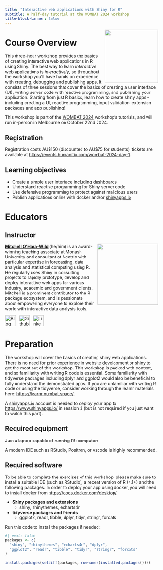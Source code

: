 ```yaml
---
title: "Interactive web applications with Shiny for R"
subtitle: A half-day tutorial at the WOMBAT 2024 workshop
title-block-banner: false
---
```


![](images/shiny.svg){style="float:right;padding: 0 0 0 10px;" fig-alt="Shiny Hex Logo" width="175"}

# Course Overview

This three-hour workshop provides the basics of creating interactive web applications in R using Shiny. The best way to learn *interactive* web applications is *interactively*, so throughout the workshop you'll have hands on experience with creating, debugging and publishing apps. It consists of three sessions that cover the basics of creating a user interface (UI), writing server code with reactive programming, and publishing your application. Starting from just R basics, learn how to create shiny apps - including creating a UI, reactive programming, input validation, extension packages and app publishing!

This workshop is part of the [WOMBAT 2024](https://wombat2024.numbat.space/) workshop's tutorials, and will run in-person in Melbourne on October 22nd 2024.

## Registration

Registration costs AU\$150 (discounted to AU\$75 for students), tickets are available at <https://events.humanitix.com/wombat-2024-day-1>.

## Learning objectives

-   Create a simple user interface including dashboards
-   Understand reactive programming for Shiny server code
-   Use defensive programming to protect against malicious users
-   Publish applications online with docker and/or [shinyapps.io](https://www.shinyapps.io/)


# Educators

## Instructor

![](images/mitch.jpeg){style="float:right;padding: 0 0 0 10px;" fig-alt="Headshot of Mitchell O'Hara-Wild" width="200"}
[**Mitchell O'Hara-Wild**](https://mitchelloharawild.com/) (he/him) is an award-winning teaching associate at Monash University and consultant at Nectric with particular expertise in forecasting, data analysis and statistical computing using R. He regularly uses Shiny in consulting projects to rapidly prototype, develop and deploy interactive web apps for various industry, academic and government clients. Mitchell is a prominent contributor to the R package ecosystem, and is passionate about empowering everyone to explore their world with interactive data analysis tools.

<div align="center">
<a href="https://www.mitchelloharawild.com"><img border="0" alt="Blog" src="https://assets.dryicons.com/uploads/icon/svg/4926/home.svg" width="35" height="35"></a>&ensp;
<a href="https://github.com/mitchelloharawild"><img border="0" alt="Github" src="https://assets.dryicons.com/uploads/icon/svg/8312/cc33248a-e56e-4e7f-93f4-0e16350e5768.svg" width="35" height="35"></a>&ensp; 
<a href="https://www.linkedin.com/in/mitchelloharawild/"><img border="0" alt="LinkedIn" src="https://assets.dryicons.com/uploads/icon/svg/8337/a347cd89-1662-4421-be90-58e5e8004eae.svg" width="35" height="35"></a>&ensp;&emsp;
</div>

# Preparation

The workshop will cover the basics of creating shiny web applications. There is no need for prior experience in website development or shiny to get the most out of this workshop. This workshop is packed with content, and so familiarity with writing R code is essential. Some familiarity with tidyverse packages including dplyr and ggplot2 would also be beneficial to fully understand the demonstrated apps. If you are unfamiliar with writing R code or using the tidyverse, consider working through the learnr materials here: <https://learnr.numbat.space/>.

A [shinyapps.io](https://www.shinyapps.io/) account is needed to deploy your app to <https://www.shinyapps.io/> in session 3 (but is not required if you just want to watch this part).

## Required equipment

Just a laptop capable of running R! :computer:

A modern IDE such as RStudio, Positron, or vscode is highly recommended.

## Required software

To be able to complete the exercises of this workshop, please make sure to install a suitable IDE (such as RStudio), a recent version of R (4.1+) and the following packages. In order to deploy your app using docker, you will need to install docker from <https://docs.docker.com/desktop/>

-   **Shiny packages and extensions**
    -   shiny, shinythemes, echarts4r
-   **tidyverse packages and friends**
    -   ggplot2, readr, tibble, dplyr, tidyr, stringr, forcats

Run this code to install the packages if needed:

```r
#| eval: false
packages <- c(
  "shiny", "shinythemes", "echarts4r", "dplyr",
  "ggplot2", "readr", "tibble", "tidyr", "stringr", "forcats"
)

install.packages(setdiff(packages, rownames(installed.packages())))  
```
